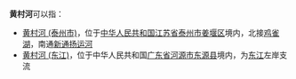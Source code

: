 '''黄村河'''可以指：
* [[黄村河_(泰州市)|黄村河 (泰州市)]]，位于[[中华人民共和国|中华人民共和国]][[江苏省|江苏省]][[泰州市|泰州市]][[姜堰区|姜堰区]]境内，北接[[鸡雀湖|鸡雀湖]]，南通[[新通扬运河|新通扬运河]]
* [[黄村河_(东江)|黄村河 (东江)]]，位于中华人民共和国[[广东省|广东省]][[河源市|河源市]][[东源县|东源县]]境内，为[[东江|东江]]左岸支流

{{disambig|H|Cat=三字地名消歧义}}